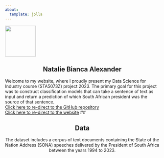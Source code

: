 ```yaml
---
about:
  template: jolla
---
```


<style>
.title {
  font-size: 30px;
  font-family: Arial, sans-serif; /* Change to a modern font */
  text-align: center; /* Center align text */
  color: grey;
}
</style>


![](images/profile.jpg){height=100 fig-align="center"}

##
<div style="text-align:center">
## Natalie Bianca Alexander
</div>
Welcome to my website, where I proudly present my Data Science for Industry course (STA5073Z) project 2023. The primary goal for this project was to construct classification models that can take a sentence of text as input and return a prediction of which South African president was the source of that sentence. 
<br>
[Click here to re-direct to the GitHub repository](https://github.com/NatalieAlexander/STA5073Z_Assignment1)
<br>
[Click here to re-direct to the website](add website)
##

<div style="text-align:center">
## Data
The dataset includes a corpus of text documents containing the State of the Nation Address (SONA) speeches delivered by the President of South Africa between the years 1994 to 2023. 
</div>